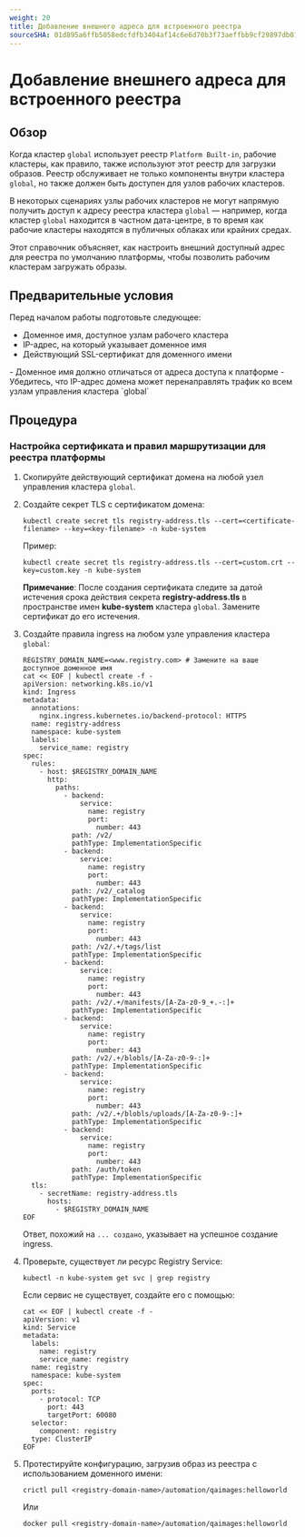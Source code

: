 ```yaml
---
weight: 20
title: Добавление внешнего адреса для встроенного реестра
sourceSHA: 01d895a6ffb5058edcfdfb3404af14c6e6d70b3f73aeffbb9cf29897db011a54
---
```


# Добавление внешнего адреса для встроенного реестра

## Обзор

Когда кластер `global` использует реестр `Platform Built-in`, рабочие кластеры, как правило, также используют этот реестр для загрузки образов. Реестр обслуживает не только компоненты внутри кластера `global`, но также должен быть доступен для узлов рабочих кластеров.

В некоторых сценариях узлы рабочих кластеров не могут напрямую получить доступ к адресу реестра кластера `global` — например, когда кластер `global` находится в частном дата-центре, в то время как рабочие кластеры находятся в публичных облаках или крайних средах.

Этот справочник объясняет, как настроить внешний доступный адрес для реестра по умолчанию платформы, чтобы позволить рабочим кластерам загружать образы.

## Предварительные условия

Перед началом работы подготовьте следующее:

- Доменное имя, доступное узлам рабочего кластера
- IP-адрес, на который указывает доменное имя
- Действующий SSL-сертификат для доменного имени

<Directive type="warning" title="ПРЕДУПРЕЖДЕНИЕ">
  - Доменное имя должно отличаться от адреса доступа к платформе
  - Убедитесь, что IP-адрес домена может перенаправлять трафик ко всем узлам управления кластера `global`
</Directive>

## Процедура

### Настройка сертификата и правил маршрутизации для реестра платформы

1. Скопируйте действующий сертификат домена на любой узел управления кластера `global`.

2. Создайте секрет TLS с сертификатом домена:

   ```
   kubectl create secret tls registry-address.tls --cert=<certificate-filename> --key=<key-filename> -n kube-system
   ```

   Пример:

   ```
   kubectl create secret tls registry-address.tls --cert=custom.crt --key=custom.key -n kube-system
   ```

   **Примечание**: После создания сертификата следите за датой истечения срока действия секрета **registry-address.tls** в пространстве имен **kube-system** кластера `global`. Замените сертификат до его истечения.

3. Создайте правила ingress на любом узле управления кластера `global`:

   ```
   REGISTRY_DOMAIN_NAME=<www.registry.com> # Замените на ваше доступное доменное имя
   cat << EOF | kubectl create -f -
   apiVersion: networking.k8s.io/v1
   kind: Ingress
   metadata:
     annotations:
       nginx.ingress.kubernetes.io/backend-protocol: HTTPS
     name: registry-address
     namespace: kube-system
     labels:
       service_name: registry
   spec:
     rules:
       - host: $REGISTRY_DOMAIN_NAME
         http:
           paths:
             - backend:
                 service:
                   name: registry
                   port:
                     number: 443
               path: /v2/
               pathType: ImplementationSpecific
             - backend:
                 service:
                   name: registry
                   port:
                     number: 443
               path: /v2/_catalog
               pathType: ImplementationSpecific
             - backend:
                 service:
                   name: registry
                   port:
                     number: 443
               path: /v2/.+/tags/list
               pathType: ImplementationSpecific
             - backend:
                 service:
                   name: registry
                   port:
                     number: 443
               path: /v2/.+/manifests/[A-Za-z0-9_+.-:]+
               pathType: ImplementationSpecific
             - backend:
                 service:
                   name: registry
                   port:
                     number: 443
               path: /v2/.+/blobls/[A-Za-z0-9-:]+
               pathType: ImplementationSpecific
             - backend:
                 service:
                   name: registry
                   port:
                     number: 443
               path: /v2/.+/blobls/uploads/[A-Za-z0-9-:]+
               pathType: ImplementationSpecific
             - backend:
                 service:
                   name: registry
                   port:
                     number: 443
               path: /auth/token
               pathType: ImplementationSpecific
     tls:
       - secretName: registry-address.tls
         hosts:
           - $REGISTRY_DOMAIN_NAME
   EOF
   ```

   Ответ, похожий на `... создано`, указывает на успешное создание ingress.

4. Проверьте, существует ли ресурс Registry Service:

   ```
   kubectl -n kube-system get svc | grep registry
   ```

   Если сервис не существует, создайте его с помощью:

   ```
   cat << EOF | kubectl create -f -
   apiVersion: v1
   kind: Service
   metadata:
     labels:
       name: registry
       service_name: registry
     name: registry
     namespace: kube-system
   spec:
     ports:
       - protocol: TCP
         port: 443
         targetPort: 60080
     selector:
       component: registry
     type: ClusterIP
   EOF
   ```

5. Протестируйте конфигурацию, загрузив образ из реестра с использованием доменного имени:

   ```
   crictl pull <registry-domain-name>/automation/qaimages:helloworld
   ```

   Или

   ```
   docker pull <registry-domain-name>/automation/qaimages:helloworld
   ```
